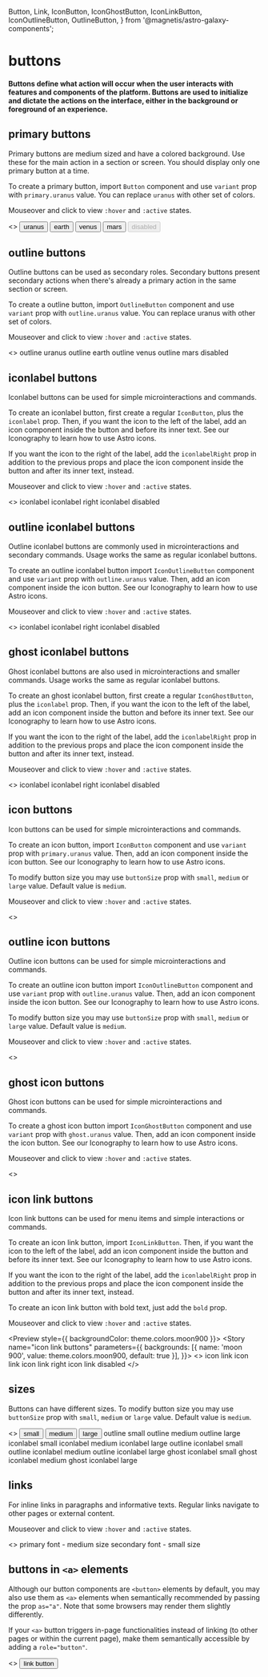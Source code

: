   Button,
  Link,
  IconButton,
  IconGhostButton,
  IconLinkButton,
  IconOutlineButton,
  OutlineButton,
} from '@magnetis/astro-galaxy-components';

<Meta title="/buttons" />

# buttons

#### Buttons define what action will occur when the user interacts with features and components of the platform. Buttons are used to initialize and dictate the actions on the interface, either in the background or foreground of an experience.

## primary buttons

Primary buttons are medium sized and have a colored background. Use these for the main action in a section or screen. You should display only one primary button at a time.

To create a primary button, import `Button` component and use `variant` prop with `primary.uranus` value. You can replace `uranus` with other set of colors.

Mouseover and click to view `:hover` and `:active` states.

<Preview>
  <Story name="primary buttons">
    <>
      <Button variant="primary.uranus">uranus</Button>
      <Button variant="primary.earth">earth</Button>
      <Button variant="primary.venus">venus</Button>
      <Button variant="primary.mars">mars</Button>
      <Button disabled>disabled</Button>
    </>
  </Story>
</Preview>

## outline buttons

Outline buttons can be used as secondary roles. Secondary buttons present secondary actions when there's already a primary action in the same section or screen.

To create a outline button, import `OutlineButton` component and use `variant` prop with `outline.uranus` value. You can replace uranus with other set of colors.

Mouseover and click to view `:hover` and `:active` states.

<Preview>
  <Story name="outline buttons">
    <>
      <OutlineButton variant="outline.uranus">outline uranus</OutlineButton>
      <OutlineButton variant="outline.earth">outline earth</OutlineButton>
      <OutlineButton variant="outline.venus">outline venus</OutlineButton>
      <OutlineButton variant="outline.mars">outline mars</OutlineButton>
      <OutlineButton disabled>disabled</OutlineButton>
    </>
  </Story>
</Preview>

## iconlabel buttons

Iconlabel buttons can be used for simple microinteractions and commands.

To create an iconlabel button, first create a regular `IconButton`, plus the `iconlabel` prop. Then, if you want the icon to the left of the label, add an icon component inside the button and before its inner text. See our Iconography to learn how to use Astro icons.

If you want the icon to the right of the label, add the `iconlabelRight` prop in addition to the previous props and place the icon component inside the button and after its inner text, instead.

Mouseover and click to view `:hover` and `:active` states.

<Preview>
  <Story name="iconlabel buttons">
    <>
      <IconButton iconlabel>
        <IconCalendar />
        iconlabel
      </IconButton>
      <IconButton iconlabel iconlabelRight>
        iconlabel right
        <IconCalendar />
      </IconButton>
      <IconButton iconlabel disabled>
        <IconCalendar />
        iconlabel disabled
      </IconButton>
    </>
  </Story>
</Preview>

## outline iconlabel buttons

Outline iconlabel buttons are commonly used in microinteractions and secondary commands. Usage works the same as regular iconlabel buttons.

To create an outline iconlabel button import `IconOutlineButton` component and use `variant` prop with `outline.uranus` value. Then, add an icon component inside the icon button. See our Iconography to learn how to use Astro icons.

Mouseover and click to view `:hover` and `:active` states.

<Preview>
  <Story name="outline iconlabel buttons">
    <>
      <IconOutlineButton iconlabel>
        <IconCalendar />
        iconlabel
      </IconOutlineButton>
      <IconOutlineButton iconlabel iconlabelRight>
        iconlabel right
        <IconCalendar />
      </IconOutlineButton>
      <IconOutlineButton iconlabel disabled>
        <IconCalendar />
        iconlabel disabled
      </IconOutlineButton>
    </>
  </Story>
</Preview>

## ghost iconlabel buttons

Ghost iconlabel buttons are also used in microinteractions and smaller commands. Usage works the same as regular iconlabel buttons.

To create an ghost iconlabel button, first create a regular `IconGhostButton`, plus the `iconlabel` prop. Then, if you want the icon to the left of the label, add an icon component inside the button and before its inner text. See our Iconography to learn how to use Astro icons.

If you want the icon to the right of the label, add the `iconlabelRight` prop in addition to the previous props and place the icon component inside the button and after its inner text, instead.

Mouseover and click to view `:hover` and `:active` states.

<Preview>
  <Story name="ghost iconlabel buttons">
    <>
      <IconGhostButton iconlabel>
        <IconCalendar />
        iconlabel
      </IconGhostButton>
      <IconGhostButton iconlabel iconlabelRight>
        iconlabel right
        <IconCalendar />
      </IconGhostButton>
      <IconGhostButton iconlabel disabled>
        <IconCalendar />
        iconlabel disabled
      </IconGhostButton>
    </>
  </Story>
</Preview>

## icon buttons

Icon buttons can be used for simple microinteractions and commands.

To create an icon button, import `IconButton` component and use `variant` prop with `primary.uranus` value. Then, add an icon component inside the icon button. See our Iconography to learn how to use Astro icons.

To modify button size you may use `buttonSize` prop with `small`, `medium` or `large` value. Default value is `medium`.

Mouseover and click to view `:hover` and `:active` states.

<Preview>
  <Story name="icon buttons">
    <>
      <IconButton variant="primary.uranus">
        <IconCalendar />
      </IconButton>
      <IconButton variant="primary.earth">
        <IconCalendar />
      </IconButton>
      <IconButton variant="primary.venus">
        <IconCalendar />
      </IconButton>
      <IconButton variant="primary.mars">
        <IconCalendar />
      </IconButton>
      <IconButton disabled>
        <IconCalendar />
      </IconButton>
    </>
  </Story>
</Preview>

## outline icon buttons

Outline icon buttons can be used for simple microinteractions and commands.

To create an outline icon button import `IconOutlineButton` component and use `variant` prop with `outline.uranus` value. Then, add an icon component inside the icon button. See our Iconography to learn how to use Astro icons.

To modify button size you may use `buttonSize` prop with `small`, `medium` or `large` value. Default value is `medium`.

Mouseover and click to view `:hover` and `:active` states.

<Preview>
  <Story name="outline icon buttons">
    <>
      <IconOutlineButton variant="outline.uranus">
        <IconCalendar />
      </IconOutlineButton>
      <IconOutlineButton variant="outline.earth">
        <IconCalendar />
      </IconOutlineButton>
      <IconOutlineButton variant="outline.venus">
        <IconCalendar />
      </IconOutlineButton>
      <IconOutlineButton variant="outline.mars">
        <IconCalendar />
      </IconOutlineButton>
      <IconOutlineButton disabled>
        <IconCalendar />
      </IconOutlineButton>
    </>
  </Story>
</Preview>

## ghost icon buttons

Ghost icon buttons can be used for simple microinteractions and commands.

To create a ghost icon button import `IconGhostButton` component and use `variant` prop with `ghost.uranus` value. Then, add an icon component inside the icon button. See our Iconography to learn how to use Astro icons.

Mouseover and click to view `:hover` and `:active` states.

<Preview>
  <Story name="ghost icon buttons">
    <>
      <IconGhostButton variant="ghost.uranus">
        <IconCalendar />
      </IconGhostButton>
      <IconGhostButton variant="ghost.earth">
        <IconCalendar />
      </IconGhostButton>
      <IconGhostButton variant="ghost.venus">
        <IconCalendar />
      </IconGhostButton>
      <IconGhostButton variant="ghost.mars">
        <IconCalendar />
      </IconGhostButton>
      <IconGhostButton disabled>
        <IconCalendar />
      </IconGhostButton>
    </>
  </Story>
</Preview>

## icon link buttons

Icon link buttons can be used for menu items and simple interactions or commands.

To create an icon link button, import `IconLinkButton`. Then, if you want the icon to the left of the label, add an icon component inside the button and before its inner text. See our Iconography to learn how to use Astro icons.

If you want the icon to the right of the label, add the `iconlabelRight` prop in addition to the previous props and place the icon component inside the button and after its inner text, instead.

To create an icon link button with bold text, just add the `bold` prop.

Mouseover and click to view `:hover` and `:active` states.

<Preview style={{ backgroundColor: theme.colors.moon900 }}>
  <Story
    name="icon link buttons"
    parameters={{
      backgrounds: [{ name: 'moon 900', value: theme.colors.moon900, default: true }],
    }}>
    <>
      <IconLinkButton>
        <IconCalendar />
        icon link
      </IconLinkButton>
      <IconLinkButton bold>
        <IconCalendar />
        icon link
      </IconLinkButton>
      <IconLinkButton iconlabel iconlabelRight>
        icon link right
        <IconCalendar />
      </IconLinkButton>
      <IconLinkButton disabled>
        <IconCalendar />
        icon link disabled
      </IconLinkButton>
    </>
  </Story>
</Preview>

## sizes

Buttons can have different sizes. To modify button size you may use `buttonSize` prop with `small`, `medium` or `large` value. Default value is `medium`.

<Preview>
  <Story name="sizes">
    <>
      <Button buttonSize="small">small</Button>
      <Button>medium</Button>
      <Button buttonSize="large">large</Button>
      <PreviewDivider />
      <OutlineButton buttonSize="small">outline small</OutlineButton>
      <OutlineButton>outline medium</OutlineButton>
      <OutlineButton buttonSize="large">outline large</OutlineButton>
      <PreviewDivider />
      <IconButton buttonSize="small" iconlabel>
        <IconCalendar />
        iconlabel small
      </IconButton>
      <IconButton iconlabel>
        <IconCalendar />
        iconlabel medium
      </IconButton>
      <IconButton buttonSize="large" iconlabel>
        <IconCalendar />
        iconlabel large
      </IconButton>
      <PreviewDivider />
      <IconOutlineButton buttonSize="small" iconlabel>
        <IconCalendar />
        outline iconlabel small
      </IconOutlineButton>
      <IconOutlineButton iconlabel>
        <IconCalendar />
        outline iconlabel medium
      </IconOutlineButton>
      <IconOutlineButton buttonSize="large" iconlabel>
        <IconCalendar />
        outline iconlabel large
      </IconOutlineButton>
      <PreviewDivider />
      <IconGhostButton buttonSize="small" iconlabel>
        <IconCalendar />
        ghost iconlabel small
      </IconGhostButton>
      <IconGhostButton iconlabel>
        <IconCalendar />
        ghost iconlabel medium
      </IconGhostButton>
      <IconGhostButton buttonSize="large" iconlabel>
        <IconCalendar />
        ghost iconlabel large
      </IconGhostButton>
      <PreviewDivider />
      <IconButton buttonSize="small">
        <IconCalendar />
      </IconButton>
      <IconButton>
        <IconCalendar />
      </IconButton>
      <IconButton buttonSize="large">
        <IconCalendar />
      </IconButton>
      <PreviewDivider />
      <IconOutlineButton buttonSize="small">
        <IconCalendar />
      </IconOutlineButton>
      <IconOutlineButton>
        <IconCalendar />
      </IconOutlineButton>
      <IconOutlineButton buttonSize="large">
        <IconCalendar />
      </IconOutlineButton>
      <PreviewDivider />
      <IconGhostButton buttonSize="small">
        <IconCalendar />
      </IconGhostButton>
      <IconGhostButton>
        <IconCalendar />
      </IconGhostButton>
      <IconGhostButton buttonSize="large">
        <IconCalendar />
      </IconGhostButton>
    </>
  </Story>
</Preview>

## links

For inline links in paragraphs and informative texts. Regular links navigate to other pages or external content.

Mouseover and click to view `:hover` and `:active` states.

<Preview>
  <Story name="links">
    <>
      <Link id="link1">primary font - medium size</Link>
      <Link id="link2" font="secondary" fontSize="small">
        secondary font - small size
      </Link>
    </>
  </Story>
</Preview>

## buttons in `<a>` elements

Although our button components are `<button>` elements by default, you may also use them as `<a>` elements when semantically recommended by passing the prop `as="a"`. Note that some browsers may render them slightly differently.

If your `<a>` button triggers in-page functionalities instead of linking (to other pages or within the current page), make them semantically accessible by adding a `role="button"`.

<Preview>
  <Story name="buttons in <a> elements">
    <>
      <Button as="a" variant="primary.uranus">
        link button
      </Button>
    </>
  </Story>
</Preview>
